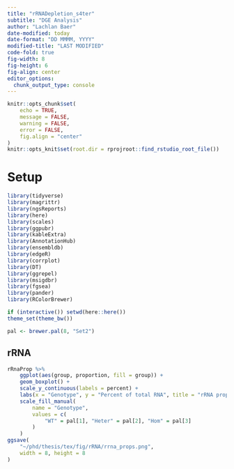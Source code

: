 ```yaml
---
title: "rRNADepletion_s4ter"
subtitle: "DGE Analysis"
author: "Lachlan Baer"
date-modified: today
date-format: "DD MMMM, YYYY"
modified-title: "LAST MODIFIED"
code-fold: true
fig-width: 8
fig-height: 6
fig-align: center
editor_options:
  chunk_output_type: console
---
```


```r
knitr::opts_chunk$set(
    echo = TRUE,
    message = FALSE,
    warning = FALSE,
    error = FALSE, 
    fig.align = "center"
)
knitr::opts_knit$set(root.dir = rprojroot::find_rstudio_root_file())
```

# Setup 

```r
library(tidyverse)
library(magrittr)
library(ngsReports)
library(here)
library(scales)
library(ggpubr)
library(kableExtra)
library(AnnotationHub)
library(ensembldb)
library(edgeR)
library(corrplot)
library(DT)
library(ggrepel)
library(msigdbr)
library(fgsea)
library(pander)
library(RColorBrewer)
```

```r
if (interactive()) setwd(here::here())
theme_set(theme_bw())
```

```r
pal <- brewer.pal(8, "Set2")
```

## rRNA

```r
rRnaProp %>%
    ggplot(aes(group, proportion, fill = group)) +
    geom_boxplot() +
    scale_y_continuous(labels = percent) +
    labs(x = "Genotype", y = "Percent of total RNA", title = "rRNA proportions of each genotype") +
    scale_fill_manual(
        name = "Genotype",
        values = c(
            "WT" = pal[1], "Heter" = pal[2], "Hom" = pal[3]
        )
    )
ggsave(
    "~/phd/thesis/tex/fig/rRNA/rrna_props.png",
    width = 8, height = 8
)
```

